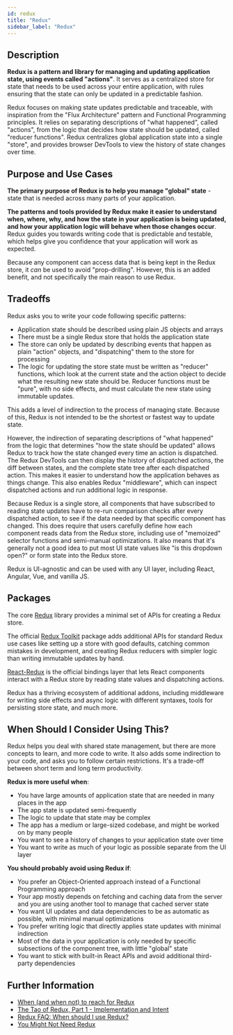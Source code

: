 ```yaml
---
id: redux
title: "Redux"
sidebar_label: "Redux"
---
```


## Description

**Redux is a pattern and library for managing and updating application state, using events called "actions"**. It serves as a centralized store for state that needs to be used across your entire application, with rules ensuring that the state can only be updated in a predictable fashion.

Redux focuses on making state updates predictable and traceable, with inspiration from the "Flux Architecture" pattern and Functional Programming principles.  It relies on separating descriptions of "what happened", called "actions", from the logic that decides how state should be updated, called "reducer functions".  Redux centralizes global application state into a single "store", and provides browser DevTools to view the history of state changes over time.

## Purpose and Use Cases

**The primary purpose of Redux is to help you manage "global" state** - state that is needed across many parts of your application.

**The patterns and tools provided by Redux make it easier to understand when, where, why, and how the state in your application is being updated, and how your application logic will behave when those changes occur**. Redux guides you towards writing code that is predictable and testable, which helps give you confidence that your application will work as expected.

Because any component can access data that is being kept in the Redux store, it _can_ be used to avoid "prop-drilling".  However, this is an added benefit, and not specifically the main reason to use Redux.



## Tradeoffs

Redux asks you to write your code following specific patterns:

- Application state should be described using plain JS objects and arrays
- There must be a single Redux store that holds the application state
- The store can only be updated by describing events that happen as plain "action" objects, and "dispatching" them to the store for processing
- The logic for updating the store state must be written as "reducer" functions, which look at the current state and the action object to decide what the resulting new state should be.  Reducer functions must be "pure", with no side effects, and must calculate the new state using immutable updates.

This adds a level of indirection to the process of managing state. Because of this, Redux is not intended to be the shortest or fastest way to update state.  

However, the indirection of separating descriptions of "what happened" from the logic that determines "how the state should be updated" allows Redux to track how the state changed every time an action is dispatched.  The Redux DevTools can then display the history of dispatched actions, the diff between states, and the complete state tree after each dispatched action. This makes it easier to understand how the application behaves as things change.  This also enables Redux "middleware", which can inspect dispatched actions and run additional logic in response.

Because Redux is a single store, all components that have subscribed to reading state updates have to re-run comparison checks after every dispatched action, to see if the data needed by that specific component has changed.  This does require that users carefully define how each component reads data from the Redux store, including use of "memoized" selector functions and semi-manual optimizations.  It also means that it's generally not a good idea to put most UI state values like "is this dropdown open?" or form state into the Redux store.

Redux is UI-agnostic and can be used with any UI layer, including React, Angular, Vue, and vanilla JS.

## Packages

The core [Redux](https://redux.js.org/) library provides a minimal set of APIs for creating a Redux store.  

The official [Redux Toolkit](https://redux-toolkit.js.org) package adds additional APIs for standard Redux use cases like setting up a store with good defaults, catching common mistakes in development, and creating Redux reducers with simpler logic than writing immutable updates by hand.

[React-Redux](https://react-redux.js.org) is the official bindings layer that lets React components interact with a Redux store by reading state values and dispatching actions.

Redux has a thriving ecosystem of additional addons, including middleware for writing side effects and async logic with different syntaxes, tools for persisting store state, and much more.


## When Should I Consider Using This?

Redux helps you deal with shared state management, but there are more concepts to learn, and more code to write. It also adds some indirection to your code, and asks you to follow certain restrictions. It's a trade-off between short term and long term productivity.

**Redux is more useful when**:

- You have large amounts of application state that are needed in many places in the app
- The app state is updated semi-frequently
- The logic to update that state may be complex
- The app has a medium or large-sized codebase, and might be worked on by many people
- You want to see a history of changes to your application state over time
- You want to write as much of your logic as possible separate from the UI layer

**You should probably avoid using Redux if**:

- You prefer an Object-Oriented approach instead of a Functional Programming approach
- Your app mostly depends on fetching and caching data from the server and you are using another tool to manage that cached server state
- You want UI updates and data dependencies to be as automatic as possible, with minimal manual optimizations
- You prefer writing logic that directly applies state updates with minimal indirection
- Most of the data in your application is only needed by specific subsections of the component tree, with little "global" state
- You want to stick with built-in React APIs and avoid additional third-party dependencies


## Further Information

- [When (and when not) to reach for Redux](https://changelog.com/posts/when-and-when-not-to-reach-for-redux)
- [The Tao of Redux, Part 1 - Implementation and Intent](https://blog.isquaredsoftware.com/2017/05/idiomatic-redux-tao-of-redux-part-1/)
- [Redux FAQ: When should I use Redux?](https://redux.js.org/faq/general#when-should-i-use-redux)
- [You Might Not Need Redux](https://medium.com/@dan_abramov/you-might-not-need-redux-be46360cf367)